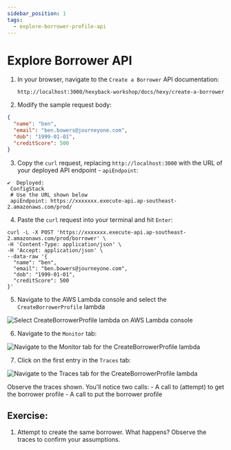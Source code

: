 ```yaml
---
sidebar_position: 1
tags:
  - explore-borrower-profile-api
---
```


# Explore Borrower API

1. In your browser, navigate to the `Create a Borrower` API documentation:

    ```text
    http://localhost:3000/hexyback-workshop/docs/hexy/create-a-borrower
    ```

2. Modify the sample request body:

  ```json
  { 
    "name": "ben",
    "email": "ben.bowers@journeyone.com",
    "dob": "1999-01-01",
    "creditScore": 500
  }
  ```
3. Copy the `curl` request, replacing `http://localhost:3000` with the URL of your deployed API endpoint - `apiEndpoint`:

  ```shell
  ✔  Deployed:
   ConfigStack
   # Use the URL shown below
   apiEndpoint: https://xxxxxxx.execute-api.ap-southeast-2.amazonaws.com/prod/ 
  ```

4. Paste the `curl` request into your terminal and hit `Enter`:

  ```shell
  curl -L -X POST 'https://xxxxxxx.execute-api.ap-southeast-2.amazonaws.com/prod/borrower' \
  -H 'Content-Type: application/json' \
  -H 'Accept: application/json' \
  --data-raw '{
    "name": "ben",
    "email": "ben.bowers@journeyone.com",
    "dob": "1999-01-01",
    "creditScore": 500
  }'
  ```

5. Navigate to the AWS Lambda console and select the `CreateBorrowerProfile` lambda

  ![Select `CreateBorrowerProfile` lambda on AWS Lambda console](/img/borrower/select-create-borrower-profile-lambda-aws-console.png)

6. Navigate to the `Monitor` tab:

  ![Navigate to the `Monitor` tab for the `CreateBorrowerProfile` lambda](/img/borrower/navigate-to-monitor-tab-for-create-borrower-profile-lambda.png)

7. Click on the first entry in the `Traces` tab:

  ![Navigate to the `Traces` tab for the `CreateBorrowerProfile` lambda](/img/borrower/navigate-to-traces-tab-for-create-borrower-profile-lambda.png)

  Observe the traces shown. You'll notice two calls:
    - A call to (attempt) to get the borrower profile
    - A call to put the borrower profile 

## Exercise:

1. Attempt to create the same borrower. What happens? Observe the traces to confirm your assumptions.

